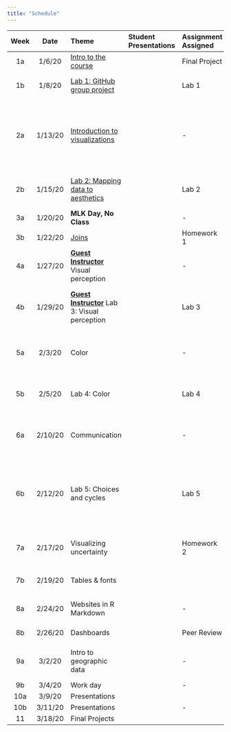 ```yaml
---
title: "Schedule"
---
```


| **Week** | **Date** | **Theme**                                        |**Student Presentations**                   | **Assignment Assigned** | **Assignment Due**     | **Reading**                                                                                                                                                                                                                                                                                      |
| :------: | :------: | :----------------------------------------------- |:-------------------------------------------| :---------------------- | :--------------------- | :----------------------------------------------------------------------------------------------------------------------------------------------------------------------------------------------------------------------------------------------------------------------------------------------- |
|    1a    |  1/6/20  | [Intro to the course](slides/w1p1.html)          |                                            | Final Project           | -                      | [Bryan 4-8](http://happygitwithr.com/installation-pain.html) (9 optional)                                                                                                                                                                                                                        |
|    1b    |  1/8/20  | [Lab 1: GitHub group project](lab1.html)         |                                            | Lab 1                   | -                      | [Bryan 13](http://happygitwithr.com/rstudio-git-github.html), [Bryan 16](http://happygitwithr.com/new-github-first.html) (14-15 optional)                                                                                                                                                        |
|    2a    | 1/13/20  | [Introduction to visualizations](slides/w2p1.html)|                                           | -                       | Lab 1                  | [Healy 4 (Show the right numbers)](https://socviz.co/groupfacettx.html#groupfacettx), [R4DS 28 (Graphics for communication)](https://r4ds.had.co.nz/graphics-for-communication.html), [Wilke 5 (Directory of visualizations)](https://serialmentor.com/dataviz/directory-of-visualizations.html) |
|    2b    | 1/15/20  | [Lab 2: Mapping data to aesthetics ](lab2.html)               |                                            | Lab 2                   | -                      | If needed: [Healy 2 (Get started)](https://socviz.co/gettingstarted.html#gettingstarted), [Healy 3 (Make a plot)](https://socviz.co/makeplot.html#makeplot)                                                                                                                                      |
|    3a    | 1/20/20  | **MLK Day, No Class**                            |                                            | -                       | Lab 2                  | [R4DS 13 (Relational data)](https://r4ds.had.co.nz/relational-data.html)                                                                                                                                                                                                                         |
|    3b    | 1/22/20  | [Joins](slides/w3p2.html)                         | 																					  | Homework 1              | -                      | -                                                                                                                                                                                                                                                                                                |
|    4a    | 1/27/20  | [**Guest Instructor**](https://twitter.com/pkqstr) Visual perception |                        | -                       | -                      | [Healy 1 (Look at data)](https://socviz.co/lookatdata.html#lookatdata)                                                                                                                                                                                                                           |
|    4b    | 1/29/20  | [**Guest Instructor**](https://twitter.com/pkqstr) Lab 3: Visual perception |                 | Lab 3                   |              | [Wilke 2 (Visualizing data: Mapping data onto aesthetics)](https://serialmentor.com/dataviz/aesthetic-mapping.html)                                                                                                                                                                              |
|    5a    |  2/3/20  | Color                                            |                                            | -                       | Lab 3                  | [Wilke 4 (Color scales)](https://serialmentor.com/dataviz/color-basics.html), [Wilke 16 (Common pitfalls of color use)](https://serialmentor.com/dataviz/color-pitfalls.html)                                                                                                                    |
|    5b    |  2/5/20  | Lab 4: Color                                     |                                            | Lab 4                   | Homework 1; Final Project Proposal | [Wilke 6 (Visualizing amounts)](https://serialmentor.com/dataviz/visualizing-amounts.html)                                                                                                                                                                                                       |
|    6a    | 2/10/20  | Communication                                    |                                            | -                       | Lab 4                  | [Wilke 24 (Image file formats for exporting)](https://serialmentor.com/dataviz/image-file-formats.html), [Wilke 26 (Telling a story)](https://serialmentor.com/dataviz/telling-a-story.html)                                                                                                     |
|    6b    | 2/12/20  | Lab 5: Choices and cycles                        |                                            | Lab 5              			| -                      | [Healy 8 (Refine your plots)](https://socviz.co/refineplots.html#refineplots), [Wilke 17 (Redundant coding)](https://serialmentor.com/dataviz/redundant-coding.html), [Wilke 20 (Balance data-to-ink ratio)](https://serialmentor.com/dataviz/balance-data-ink.html)                             |
|    7a    | 2/17/20  | Visualizing uncertainty                          |                                            | Homework 2              | Lab 5                  | [Kay Tapestry keynote](https://youtu.be/E1kSnWvqCw0), [Wilke 16 (Visualizing Uncertainty)](https://serialmentor.com/dataviz/visualizing-uncertainty.html)                                                                                                                                        |
|    7b    | 2/19/20  | Tables & fonts                                   |                                            |                         | -          			       | [Healy 5 (Tables, labels, and notes)](https://socviz.co/workgeoms.html#workgeoms), [gt tables](https://gt.rstudio.com/articles/intro-creating-gt-tables.html)                                                                                                                                    |
|    8a    | 2/24/20  | Websites in R Markdown                           |                                            | -                       |                        | [radix](https://rstudio.github.io/radix/), **Optional**: [RMD Sites](https://bookdown.org/yihui/rmarkdown/rmarkdown-site.html), [blogdown](https://bookdown.org/yihui/blogdown/)                                                                                                                 |
|    8b    | 2/26/20  | Dashboards                                       |                                            | Peer Review             | Portfolio Draft | [RMD Dashboards](https://bookdown.org/yihui/rmarkdown/dashboards.html)                                                                                                                                                                                                                      |
|    9a    |  3/2/20  | Intro to geographic data                         |                                            | -                       | Homework 2             | [Healy 7 (Draw maps)](https://socviz.co/maps.html#maps), [Wilke 15 (Geospatial data)](https://serialmentor.com/dataviz/geospatial-data.html)                                                                                                                                                     |
|    9b    |  3/4/20  | Work day                                         |                                            | -                       | Peer Review            | -                                                                                                                                                                                                                                                                                                |
|   10a    | 3/9/20   | Presentations                                    |                                            |                         | Presentation           | -                                                                                                                                                                                                                                                                                                |
|   10b    | 3/11/20  | Presentations                                    |                                            | -                       | Presentation           | -                                                                                                                                                                                                                                                                                                |
|    11    | 3/18/20  | Final Projects                                   |                                            |                         | Final Project          | -                                                                                                                                                                                                                                                                                                |